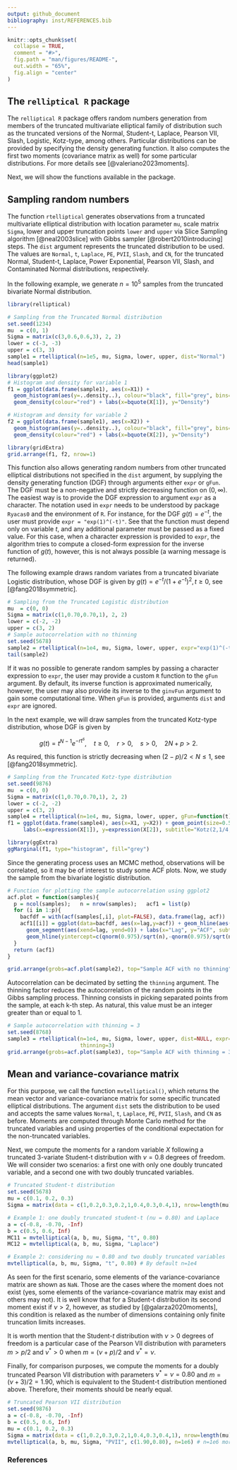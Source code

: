 ```yaml
---
output: github_document
bibliography: inst/REFERENCES.bib
---
```


<!-- README.md is generated from README.Rmd. Please edit that file -->

```r
knitr::opts_chunk$set(
  collapse = TRUE,
  comment = "#>",
  fig.path = "man/figures/README-",
  out.width = "65%",
  fig.align = "center"
)
```

## The `relliptical R` package

The `relliptical R` package offers random numbers generation from members of the truncated multivariate elliptical family of distribution such as the truncated versions of the Normal, Student-t, Laplace, Pearson VII, Slash, Logistic, Kotz-type, among others. Particular distributions can be provided by specifying the density generating function. It also computes the first two moments (covariance matrix as well) for some particular distributions. For more details see [@valeriano2023moments].

Next, we will show the functions available in the package.

## Sampling random numbers
The function `rtelliptical` generates observations from a truncated multivariate elliptical distribution with location parameter `mu`, scale matrix `Sigma`, lower and upper truncation points `lower` and `upper` via Slice Sampling algorithm [@neal2003slice] with Gibbs sampler [@robert2010introducing] steps. The `dist` argument represents the truncated distribution to be used. The values are `Normal`, `t`, `Laplace`, `PE`, `PVII`, `Slash`, and `CN`, for the truncated Normal, Student-t, Laplace, Power Exponential, Pearson VII, Slash, and Contaminated Normal distributions, respectively.

In the following example, we generate $n = 10^5$ samples from the truncated bivariate Normal distribution.

```r
library(relliptical)

# Sampling from the Truncated Normal distribution
set.seed(1234)
mu  = c(0, 1)
Sigma = matrix(c(3,0.6,0.6,3), 2, 2)
lower = c(-3, -3)
upper = c(3, 3)
sample1 = rtelliptical(n=1e5, mu, Sigma, lower, upper, dist="Normal")
head(sample1)

library(ggplot2)
# Histogram and density for variable 1
f1 = ggplot(data.frame(sample1), aes(x=X1)) + 
  geom_histogram(aes(y=..density..), colour="black", fill="grey", bins=15) +
  geom_density(colour="red") + labs(x=bquote(X[1]), y="Density")

# Histogram and density for variable 2
f2 = ggplot(data.frame(sample1), aes(x=X2)) + 
  geom_histogram(aes(y=..density..), colour="black", fill="grey", bins=15) +
  geom_density(colour="red") + labs(x=bquote(X[2]), y="Density")

library(gridExtra)
grid.arrange(f1, f2, nrow=1)
```

This function also allows generating random numbers from other truncated elliptical distributions not specified in the `dist` argument, by supplying the density generating function (DGF) through arguments either `expr` or `gFun`. The DGF must be a non-negative and strictly decreasing function on $(0, \infty)$. The easiest way is to provide the DGF expression to argument `expr` as a character. The notation used in `expr` needs to be understood by package `Ryacas0` and the environment of `R`. For instance, for the DGF $g(t)=e^{-t}$, the user must provide `expr = "exp(1)^(-t)"`. See that the function must depend only on variable $t$, and any additional parameter must be passed as a fixed value. For this case, when a character expression is provided to `expr`, the algorithm tries to compute a closed-form expression for the inverse function of $g(t)$, however, this is not always possible (a warning message is returned).

The following example draws random variates from a truncated bivariate Logistic distribution, whose DGF is given by $g(t) = e^{-t}/(1+e^{-t})^2, t \geq 0$, see [@fang2018symmetric].

```r
# Sampling from the Truncated Logistic distribution
mu  = c(0, 0)
Sigma = matrix(c(1,0.70,0.70,1), 2, 2)
lower = c(-2, -2)
upper = c(3, 2)
# Sample autocorrelation with no thinning
set.seed(5678)
sample2 = rtelliptical(n=1e4, mu, Sigma, lower, upper, expr="exp(1)^(-t)/(1+exp(1)^(-t))^2")
tail(sample2)
```

If it was no possible to generate random samples by passing a character expression to `expr`, the user may provide a custom `R` function to the `gFun` argument.  By default, its inverse function is approximated numerically, however, the user may also provide its inverse to the `ginvFun` argument to gain some computational time. When `gFun` is provided, arguments `dist` and `expr` are ignored.

In the next example, we will draw samples from the truncated Kotz-type distribution, whose DGF is given by 

$$g(t) = t^{N-1} e^{-r t^s}, \quad t\geq 0, \quad r>0, \quad s>0, \quad 2N+p>2.$$ 

As required, this function is strictly decreasing when $(2-p)/2 < N \leq 1$, see [@fang2018symmetric].

```r
# Sampling from the Truncated Kotz-type distribution
set.seed(9876)
mu  = c(0, 0)
Sigma = matrix(c(1,0.70,0.70,1), 2, 2)
lower = c(-2, -2)
upper = c(3, 2)
sample4 = rtelliptical(n=1e4, mu, Sigma, lower, upper, gFun=function(t){ t^(-1/2)*exp(-2*t^(1/4)) })
f1 = ggplot(data.frame(sample4), aes(x=X1, y=X2)) + geom_point(size=0.50) +
     labs(x=expression(X[1]), y=expression(X[2]), subtitle="Kotz(2,1/4,1/2)")

library(ggExtra)
ggMarginal(f1, type="histogram", fill="grey")
```

Since the generating process uses an MCMC method, observations will be correlated, so it may be of interest to study some ACF plots. Now, we study the sample from the bivariate logistic distribution.

```r
# Function for plotting the sample autocorrelation using ggplot2
acf.plot = function(samples){
  p = ncol(samples);   n = nrow(samples);   acf1 = list(p)
  for (i in 1:p){
    bacfdf = with(acf(samples[,i], plot=FALSE), data.frame(lag, acf))
    acf1[[i]] = ggplot(data=bacfdf, aes(x=lag,y=acf)) + geom_hline(aes(yintercept=0)) +
      geom_segment(aes(xend=lag, yend=0)) + labs(x="Lag", y="ACF", subtitle=bquote(X[.(i)])) +
      geom_hline(yintercept=c(qnorm(0.975)/sqrt(n),-qnorm(0.975)/sqrt(n)), colour="red", linetype="twodash")
  }
  return (acf1)
}

grid.arrange(grobs=acf.plot(sample2), top="Sample ACF with no thinning", nrow=1)
```

Autocorrelation can be decimated by setting the `thinning` argument. The thinning factor reduces the autocorrelation of the random points in the Gibbs sampling process. Thinning consists in picking separated points from the sample, at each k-th step. As natural, this value must be an integer greater than or equal to 1.

```r
# Sample autocorrelation with thinning = 3
set.seed(8768)
sample3 = rtelliptical(n=1e4, mu, Sigma, lower, upper, dist=NULL, expr="exp(1)^(-t)/(1+exp(1)^(-t))^2", 
                       thinning=3)
grid.arrange(grobs=acf.plot(sample3), top="Sample ACF with thinning = 3", nrow=1)
```

## Mean and variance-covariance matrix
For this purpose, we call the function `mvtelliptical()`, which returns the mean vector and variance-covariance matrix for some specific truncated elliptical distributions. The argument `dist` sets the distribution to be used and accepts the same values `Normal`, `t`, `Laplace`, `PE`, `PVII`, `Slash`, and `CN` as before. Moments are computed through Monte Carlo method for the truncated variables and using properties of the conditional expectation for the non-truncated variables.

Next, we compute the moments for a random variable $X$ following a truncated 3-variate Student-t distribution with $\nu=0.8$ degrees of freedom. We will consider two scenarios: a first one with only one doubly truncated variable, and a second one with two doubly truncated variables.

```r
# Truncated Student-t distribution
set.seed(5678)
mu = c(0.1, 0.2, 0.3)
Sigma = matrix(data = c(1,0.2,0.3,0.2,1,0.4,0.3,0.4,1), nrow=length(mu), ncol=length(mu), byrow=TRUE)

# Example 1: one doubly truncated student-t (nu = 0.80) and Laplace
a = c(-0.8, -0.70, -Inf)
b = c(0.5, 0.6, Inf)
MC11 = mvtelliptical(a, b, mu, Sigma, "t", 0.80)
MC12 = mvtelliptical(a, b, mu, Sigma, "Laplace")

# Example 2: considering nu = 0.80 and two doubly truncated variables
mvtelliptical(a, b, mu, Sigma, "t", 0.80) # By default n=1e4
```

As seen for the first scenario, some elements of the variance-covariance matrix are shown as `NaN`. Those are the cases where the moment does not exist (yes, some elements of the variance-covariance matrix may exist and others may not). It is well know that for a Student-t distribution its second moment exist if $\nu>2$, however, as studied by [@galarza2020moments], this condition is relaxed as the number of dimensions containing only finite truncation limits increases.

It is worth mention that the Student-$t$ distribution with $\nu > 0$ degrees of freedom is a particular case of the Pearson VII distribution with parameters $m > p/2$ and $\nu^* > 0$ when $m = (\nu+p)/2$ and $\nu^* = \nu$. 

Finally, for comparison purposes, we compute the moments for a doubly truncated Pearson VII distribution with parameters $\nu^* = \nu = 0.80$ and $m = (\nu + 3)/2 = 1.90$, which is equivalent to the Student-t distribution mentioned above. Therefore, their moments should be nearly equal.


```r
# Truncated Pearson VII distribution
set.seed(9876)
a = c(-0.8, -0.70, -Inf)
b = c(0.5, 0.6, Inf)
mu = c(0.1, 0.2, 0.3)
Sigma = matrix(data = c(1,0.2,0.3,0.2,1,0.4,0.3,0.4,1), nrow=length(mu), ncol=length(mu), byrow=TRUE)
mvtelliptical(a, b, mu, Sigma, "PVII", c(1.90,0.80), n=1e6) # n=1e6 more precision
```

### References

